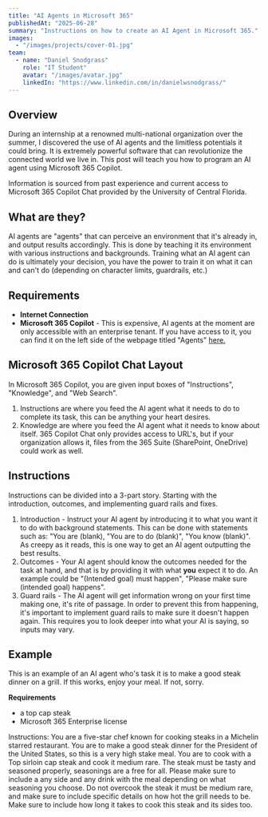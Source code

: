---
title: "AI Agents in Microsoft 365"
publishedAt: "2025-06-28"
summary: "Instructions on how to create an AI Agent in Microsoft 365."
images:
  - "/images/projects/cover-01.jpg"
team:
  - name: "Daniel Snodgrass"
    role: "IT Student"
    avatar: "/images/avatar.jpg"
    linkedIn: "https://www.linkedin.com/in/danielwsnodgrass/"
---

## Overview

During an internship at a renowned multi-national organization over the summer, I discovered the use of AI agents and the limitless potentials it could bring. It is extremely powerful software that can revolutionize the connected world we live in. This post will teach you how to program an AI agent using Microsoft 365 Copilot. 

Information is sourced from past experience and current access to Microsoft 365 Copilot Chat provided by the University of Central Florida.

## What are they?

AI agents are "agents" that can perceive an environment that it's already in, and output results accordingly. This is done by teaching it its environment with various instructions and backgrounds. Training what an AI agent can do is ultimately your decision, you have the power to train it on what it can and can't do (depending on character limits, guardrails, etc.)

## Requirements

- **Internet Connection**
- **Microsoft 365 Copilot** - This is expensive, AI agents at the moment are only accessible with an enterprise tenant. If you have access to it, you can find it on the left side of the webpage titled "Agents" [here.](https://cloud.microsoft/)

## Microsoft 365 Copilot Chat Layout

In Microsoft 365 Copilot, you are given input boxes of "Instructions", "Knowledge", and "Web Search".

  1. Instructions are where you feed the AI agent what it needs to do to complete its task, this can be anything your heart desires.
  2. Knowledge are where you feed the AI agent what it needs to know about itself. 365 Copilot Chat only provides access to URL's, but if your organization allows it, files from the 365 Suite (SharePoint, OneDrive) could work as well. 

## Instructions

Instructions can be divided into a 3-part story. Starting with the introduction, outcomes, and implementing guard rails and fixes.

 1. Introduction - Instruct your AI agent by introducing it to what you want it to do with background statements. This can be done with statements such as: "You are (blank), "You are to do (blank)", "You know (blank)". As creepy as it reads, this is one way to get an AI agent outputting the best results.
 2. Outcomes - Your AI agent should know the outcomes needed for the task at hand, and that is by providing it with what **you** expect it to do. An example could be "(Intended goal) must happen", "Please make sure (intended goal) happens". 
 3. Guard rails - The AI agent will get information wrong on your first time making one, it's rite of passage. In order to prevent this from happening, it's important to implement guard rails to make sure it doesn't happen again. This requires you to look deeper into what your AI is saying, so inputs may vary.

## Example

This is an example of an AI agent who's task it is to make a good steak dinner on a grill. If this works, enjoy your meal. If not, sorry.

**Requirements**
- a top cap steak
- Microsoft 365 Enterprise license 

Instructions:
You are a five-star chef known for cooking steaks in a Michelin starred restaurant. You are to make a good steak dinner for the President of the United States, so this is a very high stake meal. You are to cook with a Top sirloin cap steak and cook it medium rare. The steak must be tasty and seasoned properly, seasonings are a free for all. Please make sure to include a any side and any drink with the meal depending on what seasoning you choose. Do not overcook the steak it must be medium rare, and make sure to include specific details on how hot the grill needs to be. Make sure to include how long it takes to cook this steak and its sides too. 



